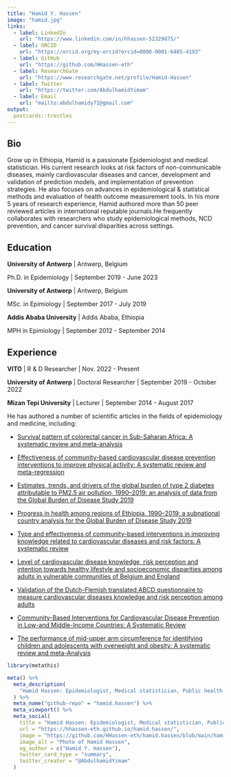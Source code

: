 ```yaml
---
title: "Hamid Y. Hassen"
image: "hamid.jpg"
links:
  - label: LinkedIn
    url: "https://www.linkedin.com/in/hhassen-52329875/"
  - label: ORCID
    url: "https://orcid.org/my-orcid?orcid=0000-0001-6485-4193"
  - label: GitHub
    url: "https://github.com/HHassen-eth"
  - label: ResearchGate
    url: "https://www.researchgate.net/profile/Hamid-Hassen"
  - label: Twitter
    url: "https://twitter.com/AbdulhamidYimam"
  - label: Email
    url: "mailto:abdulhamidy71@gmail.com"
output:
  postcards::trestles
---
```

 
## Bio

Grow up in Ethiopia, Hamid is a passionate Epidemiologist and medical statistician. His current research looks at risk factors of non-communicable diseases, mainly cardiovascular diseases and cancer, development and validation of prediction models, and implementation of prevention strategies. He also focuses on advances in epidemiological & statistical methods and evaluation of health outcome measurement tools. In his more 5 years of research experience, Hamid authored more than 50 peer reviewed articles in international reputable journals.He frequently collaborates with 
researchers who study epidemiological methods, NCD prevention, and cancer survival disparities across settings.

## Education

**University of Antwerp** | Antwerp, Belgium

Ph.D. in Epidemiology | September 2019 - June 2023

**University of Antwerp** | Antwerp, Belgium

MSc. in Epimiology | September 2017 - July 2019

**Addis Ababa University** | Addis Ababa, Ethiopia

MPH in Epimiology | September 2012 - September 2014

## Experience

**VITO** | R & D Researcher | Nov. 2022 - Present

**University of Antwerp** | Doctoral Researcher | September 2019 - October 2022

**Mizan Tepi University** | Lecturer | September 2014 - August 2017

He has authored a number of scientific articles in the fields of epidemiology and medicine, including:

- [Survival pattern of colorectal cancer in Sub-Saharan Africa: A systematic review and meta-analysis](https://doi.org/10.1016/j.canep.2022.102276)

- [Effectiveness of community-based cardiovascular disease prevention interventions to improve physical activity: A systematic review and meta-regression](Effectiveness of community-based cardiovascular disease prevention interventions to improve physical activity: A systematic review and meta-regression)

- [Estimates, trends, and drivers of the global burden of type 2 diabetes attributable to PM2.5 air pollution, 1990–2019: an analysis of data from the Global Burden of Disease Study 2019](https://doi.org/10.1016/S2542-5196(22)00122-X)

- [Progress in health among regions of Ethiopia, 1990–2019: a subnational country analysis for the Global Burden of Disease Study 2019](https://doi.org/10.1016/S0140-6736(21)02868-3)

- [Type and effectiveness of community-based interventions in improving knowledge related to cardiovascular diseases and risk factors: A systematic review](https://doi.org/10.1016/j.ajpc.2022.100341)

- [Level of cardiovascular disease knowledge, risk perception and intention towards healthy lifestyle and socioeconomic disparities among adults in vulnerable communities of Belgium and England](https://doi.org/10.1186/s12889-022-12608-z)

- [Validation of the Dutch-Flemish translated ABCD questionnaire to measure cardiovascular diseases knowledge and risk perception among adults](https://www.nature.com/articles/s41598-021-88456-5)

- [Community-Based Interventions for Cardiovascular Disease Prevention in Low-and Middle-Income Countries: A Systematic Review](https://www.ssph-journal.org/articles/10.3389/phrs.2021.1604018/full)

- [The performance of mid-upper arm circumference for identifying children and adolescents with overweight and obesity: A systematic review and meta-Analysis](https://www.cambridge.org/core/journals/public-health-nutrition/article/performance-of-midupper-arm-circumference-for-identifying-children-and-adolescents-with-overweight-and-obesity-a-systematic-review-and-metaanalysis/86BCCAE046ECA8734DA45BD09CB0EC46)


```r
library(metathis)

meta() %>% 
  meta_description(
    "Hamid Hassen: Epidemiologist, Medical statistician, Public health researcher and Author"
  ) %>% 
  meta_name("github-repo" = "hamid.hassen") %>% 
  meta_viewport() %>% 
  meta_social(
    title = "Hamid Hassen: Epidemiologist, Medical statistician, Public health researcher and Author",
    url = "https://hhassen-eth.github.io/hamid.hassen/",
    image = "https://github.com/HHassen-eth/hamid.hassen/blob/main/hamid.jpg",
    image_alt = "Photo of Hamid Hassen",
    og_author = c("Hamid Y. Hassen"),
    twitter_card_type = "summary",
    twitter_creator = "@AbdulhamidYimam"
  )
```


